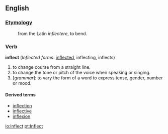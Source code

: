 ==English==
===[[Etymology]]===
:from the Latin ''inflectere'', to bend.

===Verb===
'''inflect''' (''Inflected forms'': [[inflected]], inflecting, inflects)

#to change course from a straight line.
#to change the tone or pitch of the voice when speaking or singing.
#[''grammar'']: to vary the form of a word to express tense, gender, number or mood.

====Derived terms====
*[[inflection]]
*[[inflective]]
*[[inflexion]]

[[io:Inflect]]
[[pt:Inflect]]